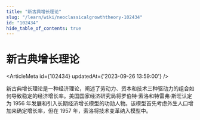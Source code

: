 ```yaml
---
title: "新古典增长理论"
slug: "/learn/wiki/neoclassicalgrowththeory-102434"
id: "102434"
hide_table_of_contents: true
---
```



# 新古典增长理论

<ArticleMeta id={102434} updatedAt={'2023-09-26 13:59:00'} />
<div className='border-solid border-b border-t-0 my-4 border-[var(--ifm-color-gray-300)]' />

新古典增长理论是一种经济理论，阐述了劳动力、资本和技术三种驱动力的组合如何导致稳定的经济增长率。美国国家经济研究局将罗伯特·索洛和特雷弗·斯旺认定为 1956 年发展和引入长期经济增长模型的功勋人物。该模型首先考虑外生人口增加来确定增长率，但在 1957 年，索洛将技术变革纳入模型中。
